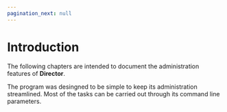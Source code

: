 ```yaml
---
pagination_next: null
---
```


# Introduction

The following chapters are intended to document the administration features of **Director**.

The program was desingned to be simple to keep its administration streamlined. Most of the tasks can be carried out through its command line parameters.
